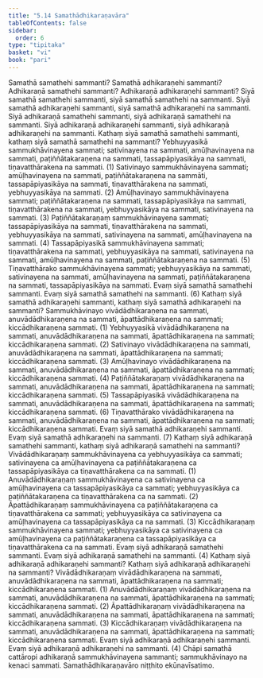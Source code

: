 ```yaml
---
title: "5.14 Samathādhikaraṇavāra"
tableOfContents: false
sidebar:
  order: 6
type: "tipitaka"
basket: "vi"
book: "pari"
---
```



<DynamicBreadcrumb />

<Division number="309" book="pari" bookNo="5" page="200">

<Paragraph number="1363" book="pari">
Samathā samathehi sammanti? Samathā adhikaraṇehi sammanti? Adhikaraṇā samathehi sammanti? Adhikaraṇā adhikaraṇehi sammanti?
</Paragraph>

<Paragraph number="1364" book="pari">
Siyā samathā samathehi sammanti, siyā samathā samathehi na sammanti. Siyā samathā adhikaraṇehi sammanti, siyā samathā adhikaraṇehi na sammanti. Siyā adhikaraṇā samathehi sammanti, siyā adhikaraṇā samathehi na sammanti. Siyā adhikaraṇā adhikaraṇehi sammanti, siyā adhikaraṇā adhikaraṇehi na sammanti.
</Paragraph>

</Division>
<Division number="310" book="pari" bookNo="5" page="200">

<Paragraph number="1365" book="pari">
Kathaṃ siyā samathā samathehi sammanti, kathaṃ siyā samathā samathehi na sammanti? Yebhuyyasikā sammukhāvinayena sammati; sativinayena na sammati, amūḷhavinayena na sammati, paṭiññātakaraṇena na sammati, tassapāpiyasikāya na sammati, tiṇavatthārakena na sammati. (1)
</Paragraph>

<Paragraph number="1366" book="pari">
Sativinayo sammukhāvinayena sammati; amūḷhavinayena na sammati, paṭiññātakaraṇena na sammāti, tassapāpiyasikāya na sammati, tiṇavatthārakena na sammati, yebhuyyasikāya na sammati. (2)
</Paragraph>

<Paragraph number="1367" book="pari">
Amūḷhavinayo sammukhāvinayena sammati; paṭiññātakaraṇena na sammati, tassapāpiyasikāya na sammati, tiṇavatthārakena na sammati, yebhuyyasikāya na sammati, sativinayena na sammati. (3)
</Paragraph>

<Paragraph number="1368" book="pari">
Paṭiññātakaraṇaṃ sammukhāvinayena sammati; tassapāpiyasikāya na sammati, tiṇavatthārakena na sammati, yebhuyyasikāya na sammati, sativinayena na sammati, amūḷhavinayena na sammati. (4)
</Paragraph>

<Paragraph number="1369" book="pari">
Tassapāpiyasikā sammukhāvinayena sammati; tiṇavatthārakena na sammati, yebhuyyasikāya na sammati, sativinayena na sammati, amūḷhavinayena na sammati, paṭiññātakaraṇena na sammati. (5)
</Paragraph>

<Paragraph number="1370" book="pari">
Tiṇavatthārako sammukhāvinayena sammati; yebhuyyasikāya na sammati, sativinayena na sammati, amūḷhavinayena na sammati, paṭiññātakaraṇena na sammati, tassapāpiyasikāya na sammati. Evaṃ siyā samathā samathehi sammanti. Evaṃ siyā samathā samathehi na sammanti. (6)
</Paragraph>

</Division>
<Division number="311" book="pari" bookNo="5" page="201">

<Paragraph number="1371" book="pari">
Kathaṃ siyā samathā adhikaraṇehi sammanti, kathaṃ siyā samathā adhikaraṇehi na sammanti? Sammukhāvinayo vivādādhikaraṇena na sammati, anuvādādhikaraṇena na sammati, āpattādhikaraṇena na sammati; kiccādhikaraṇena sammati. (1)
</Paragraph>

<Paragraph number="1372" book="pari">
Yebhuyyasikā vivādādhikaraṇena na sammati, anuvādādhikaraṇena na sammati, āpattādhikaraṇena na sammati; kiccādhikaraṇena sammati. (2)
</Paragraph>

<Paragraph number="1373" book="pari">
Sativinayo vivādādhikaraṇena na sammati, anuvādādhikaraṇena na sammati, āpattādhikaraṇena na sammati; kiccādhikaraṇena sammati. (3)
</Paragraph>

<Paragraph number="1374" book="pari">
Amūḷhavinayo vivādādhikaraṇena na sammati, anuvādādhikaraṇena na sammati, āpattādhikaraṇena na sammati; kiccādhikaraṇena sammati. (4)
</Paragraph>

<Paragraph number="1375" book="pari">
Paṭiññātakaraṇaṃ vivādādhikaraṇena na sammati, anuvādādhikaraṇena na sammati, āpattādhikaraṇena na sammati; kiccādhikaraṇena sammati. (5)
</Paragraph>

<Paragraph number="1376" book="pari">
Tassapāpiyasikā vivādādhikaraṇena na sammati, anuvādādhikaraṇena na sammati, āpattādhikaraṇena na sammati; kiccādhikaraṇena sammati. (6)
</Paragraph>

<Paragraph number="1377" book="pari">
Tiṇavatthārako vivādādhikaraṇena na sammati, anuvādādhikaraṇena na sammati, āpattādhikaraṇena na sammati; kiccādhikaraṇena sammati. Evaṃ siyā samathā adhikaraṇehi sammanti. Evaṃ siyā samathā adhikaraṇehi na sammanti. (7)
</Paragraph>

</Division>
<Division number="312" book="pari" bookNo="5" page="201">

<Paragraph number="1378" book="pari">
Kathaṃ siyā adhikaraṇā samathehi sammanti, kathaṃ siyā adhikaraṇā samathehi na sammanti? Vivādādhikaraṇaṃ sammukhāvinayena ca yebhuyyasikāya ca sammati; sativinayena ca amūḷhavinayena ca paṭiññātakaraṇena ca tassapāpiyasikāya ca tiṇavatthārakena ca na sammati. (1)
</Paragraph>

<Paragraph number="1379" book="pari">
Anuvādādhikaraṇaṃ sammukhāvinayena ca sativinayena ca amūḷhavinayena ca tassapāpiyasikāya ca sammati; yebhuyyasikāya ca paṭiññātakaraṇena ca tiṇavatthārakena ca na sammati. (2)
</Paragraph>

<Paragraph number="1380" book="pari">
Āpattādhikaraṇaṃ sammukhāvinayena ca paṭiññātakaraṇena ca tiṇavatthārakena ca sammati; yebhuyyasikāya ca sativinayena ca amūḷhavinayena ca tassapāpiyasikāya ca na sammati. (3)
</Paragraph>

<Paragraph number="1381" book="pari">
Kiccādhikaraṇaṃ sammukhāvinayena sammati; yebhuyyasikāya ca sativinayena ca amūḷhavinayena ca paṭiññātakaraṇena ca tassapāpiyasikāya ca tiṇavatthārakena ca na sammati. Evaṃ siyā adhikaraṇā samathehi sammanti. Evaṃ siyā adhikaraṇā samathehi na sammanti. (4)
</Paragraph>

</Division>
<Division number="313" book="pari" bookNo="5" page="202">

<Paragraph number="1382" book="pari">
Kathaṃ siyā adhikaraṇā adhikaraṇehi sammanti? Kathaṃ siyā adhikaraṇā adhikaraṇehi na sammanti? Vivādādhikaraṇaṃ vivādādhikaraṇena na sammati, anuvādādhikaraṇena na sammati, āpattādhikaraṇena na sammati; kiccādhikaraṇena sammati. (1)
</Paragraph>

<Paragraph number="1383" book="pari">
Anuvādādhikaraṇaṃ vivādādhikaraṇena na sammati, anuvādādhikaraṇena na sammati, āpattādhikaraṇena na sammati; kiccādhikaraṇena sammati. (2)
</Paragraph>

<Paragraph number="1384" book="pari">
Āpattādhikaraṇaṃ vivādādhikaraṇena na sammati, anuvādādhikaraṇena na sammati, āpattādhikaraṇena na sammati; kiccādhikaraṇena sammati. (3)
</Paragraph>

<Paragraph number="1385" book="pari">
Kiccādhikaraṇaṃ vivādādhikaraṇena na sammati, anuvādādhikaraṇena na sammati, āpattādhikaraṇena na sammati; kiccādhikaraṇena sammati. Evaṃ siyā adhikaraṇā adhikaraṇehi sammanti. Evaṃ siyā adhikaraṇā adhikaraṇehi na sammanti. (4)
</Paragraph>

<Paragraph number="1386" book="pari">
Chāpi samathā cattāropi adhikaraṇā sammukhāvinayena sammanti; sammukhāvinayo na kenaci sammati.

</Paragraph>
</Division>

<Paragraph number="1387" type="center" book="pari">
Samathādhikaraṇavāro niṭṭhito ekūnavīsatimo.
</Paragraph>